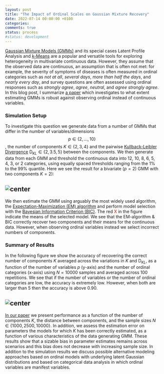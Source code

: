 ```yaml
---
layout: post
title: "The Impact of Ordinal Scales on Gaussian Mixture Recovery"
date: 2022-07-14 00:00:00 +0100
categories: 
comments: true
status: process
#status: development
---
```


[Gaussian Mixture Models (GMMs)](https://en.wikipedia.org/wiki/Mixture_model#Multivariate_Gaussian_mixture_model) and its special cases Latent Profile Analysis and [k-Means](https://en.wikipedia.org/wiki/K-means_clustering) are a popular and versatile tools for exploring heterogeneity in multivariate continuous data. However, they assume that the observed data are continuous, an assumption that is often not met: for example, the severity of symptoms of diseases is often measured in ordinal categories such as *not at all*, *several days*, *more than half the days*, and *nearly every day*, and survey questions are often assessed using ordinal responses such as *strongly agree*, *agree*, *neutral*, and *agree strongly agree*. In this blog post, I summarize [a paper](https://link.springer.com/article/10.3758/s13428-022-01883-8) which investigates to what extent estimating GMMs is robust against observing ordinal instead of continuous variables.

### Simulation Setup

To investigate this question we generate data from a number of GMMs that differ in the number of variables/dimensions $$p \in \{2, \dots, 10 \}$$, the number of components $K \in \{2,3,4\}$ and the pairwise [Kullback-Leibler Divergence](https://en.wikipedia.org/wiki/Kullback%E2%80%93Leibler_divergence) $\text{D}_{KL} \in \{2, 3.5, 5\}$ between the components. We then generate data from each GMM and threshold the continuous data into 12, 10, 8, 6, 5, 4, 3, or 2 categories, using equally spaced thresholds ranging from the 1% to the 99% quantile. Here we see the result for a bivariate ($p=2$) GMM with two components $K=2$):

## ![center](http://jmbh.github.io/figs/OrdinalGMM/OGMM_setup.png) 

We then estimate the GMM using arguably the most widely used algorithm, the [Expectation-Maximization (EM) algorithm](https://en.wikipedia.org/wiki/Expectation%E2%80%93maximization_algorithm) and perform model selection with the [Bayesian Information Criterion (BIC)](https://en.wikipedia.org/wiki/Bayesian_information_criterion). The red  <font color="red">X</font> in the figure indicate the means of the selected model. We see that the EM-algorithm & BIC correctly recover two components and their means for the continuous data. However, when observing ordinal variables instead we select incorrect numbers of components.

### Summary of Results

In the following figure we show the accuracy of recovering the correct number of components $K$ averaged across the variations in $K$ and $\text{D}_{KL}$, as a function of the number of variables $p$ (y-axis) and the number of ordinal categories (x-axis) using $N=10000$ samples and averaged across $100$ repetitions. We see that if the number of variables or the number of ordinal categories are low, the accuracy is extremely low. However, when both are larger than $5$ then the accuracy is above $0.90$.

## ![center](http://jmbh.github.io/figs/OrdinalGMM/OGMM_results.png) 

[In our paper](https://link.springer.com/article/10.3758/s13428-022-01883-8) we present performance as a function of the number of components $K$, the distance between components, and the sample sizes $N \in \{1000, 2500, 10000\}$. In addition, we assess the estimation error on parameters the models for which $K$ has been correctly estimated, as a function of various characteristics of the data generating GMM. These results show that a sizable bias in parameter estimates remains across scenarios and this bias does not decrease with increasing sample size. In addition to the simulation results we discuss possible alternative modeling approaches based on ordinal models with underlying latent Gaussian distributions and based on categorical data analysis in which ordinal variables are manifest variables.




